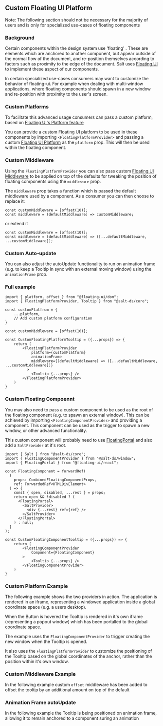 
<Meta title="Documentation/Desktop Support" />

## Custom Floating UI Platform

Note: The following section should not be necessary for the majority of users and is only for specialized use-cases of floating components

### Background

Certain components within the design system use 'floating' . These are elements which are anchored to another component, but appear outside of the normal flow of the document, and re-position themselves according to factors such as proximity to the edge of the document. Salt uses [Floating UI](https://floating-ui.com) to implement these aspect of our components.

In certain specialized use-cases consumers may want to customize the behavior of floating-ui. For example when dealing with multi-window applications, where floating components should spawn in a new window and re-position with proximity to the user's screen.

### Custom Platforms

To facilitate this advanced usage consumers can pass a custom platform, based on [Floating UI's Platform feature](https://floating-ui.com/docs/platform)

You can provide a custom Floating UI platform to be used in these components by importing `<FloatingPlatformProvider>` and passing a custom [Floating UI Platform](https://floating-ui.com/docs/platform) as the `platform` prop. This will then be used within the floating component.

### Custom Middleware

Using the `FloatingPlatformProvider` you can also pass custom [Floating UI Middleware](https://floating-ui.com/docs/middleware) to be applied on top of the defaults for tweaking the position of floating components using the `middleware` prop.

The `middleware` prop takes a function which is passed the default middleware used by a component. As a consumer you can then choose to replace it:

```
const customMiddleware = [offset(10)];
const middleware = (defaultMiddleware) => customMiddleware;

```

or extend it

```
const customMiddleware = [offset(10)];
const middleware = (defaultMiddleware) => ([...defaultMiddleware, ...customMiddleware]);

```

### Custom Auto-update

You can also adjust the autoUpdate functionality to run on animation frame (e.g. to keep a Tooltip in sync with an external moving window) using the `animationFrame` prop.

### Full example

```
import { platform, offset } from "@floating-ui/dom";
import { FloatingPlatformProvider, Tooltip } from "@salt-ds/core";

const customPlatfrom = {
    ...platform,
    // Add custom platform configuration
}

const customMiddleware = [offset(10)];

const CustomFloatingPlatformTooltip = ({...props}) => {
    return (
        <FloatingPlatformProvider
            platform={customPlatform}
            animationFrame
            middleware={(defaultMiddleware) => ([...defaultMiddleware, ...customMiddleware])}
          >
            <Tooltip {...props} />
        </FloatingPlatformProvider>
    )
}

```

### Custom Floating Compoennt

You may also need to pass a custom component to be used as the root of the floating component (e.g. to spawn an external window). This can be achieved by importing `<FloatingComponentProvider>` and providing a component. This component can be used as the trigger to spawn a new window, or other advanced functionality.

This custom component will probably need to use [FloatingPortal](https://floating-ui.com/docs/FloatingPortal) and also add a `SaltProvider` at it's root.

```
import { Salt } from "@salt-ds/core";
import { FloatingComponentProvider } from "@salt-ds/window";
import { FloatingPortal } from "@floating-ui/react";
```

```
const FloatingComponent = forwardRef(
  (
    props: CombinedFloatingComponentProps,
    ref: ForwardedRef<HTMLDivElement>
  ) => {
    const { open, disabled, ...rest } = props;
    return open && !disabled ? (
      <FloatingPortal>
        <SaltProvider>
          <div {...rest} ref={ref} />
        </SaltProvider>
      </FloatingPortal>
    ) : null;
  }
);

const CustomFloatingComponentTooltip = ({...props}) => {
    return (
        <FloatingComponentProvider
            Component={FloatingComponent}
        >
            <Tooltip {...props} />
        </FloatingComponentProvider>
    )
}
```

### Custom Platform Example

The following example shows the two providers in action. The application is rendered in an iframe, representing a windowed application inside a global coordinate space (e.g. a users desktop).

When the Button is hovered the Tooltip is rendered in it's own iframe (representing a popout window) which has been portalled to the global coordinate space.

The example uses the `FloatingComponentProvider` to trigger creating the new window when the Tooltip is opened.

It also uses the `FloatingPlatformProvider` to customize the positioning of the Tooltip based on the global coordinates of the anchor, rather than the position within it's own window.

<Canvas of={CustomFloatingUiPlatformStories.CustomFloatingUiPlatform} />

### Custom Middleware Example

In the following example custom `offset` middleware has been added to offset the tooltip by an additional amount on top of the default

<Canvas of={CustomFloatingUiPlatformStories.CustomMiddleware} />

### Animation Frame autoUpdate

In the following example the Tooltip is being positioned on animation frame, allowing it to remain anchored to a component suring an animation

<Canvas of={CustomFloatingUiPlatformStories.AnimationFrame} />
